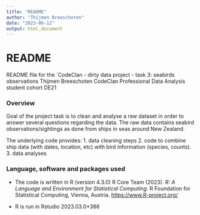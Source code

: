 ```yaml
---
title: "README"
author: "Thijmen Breeschoten"
date: "2023-06-12"
output: html_document
---
```


# README 

README file for the `CodeClan - dirty data project - task 3: seabirds observations
Thijmen Breeschoten 
CodeClan Professional Data Analysis student cohort DE21

### Overview
Goal of the project task is to clean and analyse a raw dataset in order to answer 
several questions regarding the data.
The raw data contains seabird observations/sightings as done from ships in seas 
around New Zealand.

The underlying code provides:
1. data cleaning steps
2. code to combine ship data (with dates, location, etc) with bird information
  (species, counts).
3. data analyses

### Language, software and packages used

* The code is written in R (version 4.3.0)
  R Core Team (2023). _R: A Language and Environment for Statistical Computing_. 
  R Foundation for Statistical Computing, Vienna, Austria.
   <https://www.R-project.org/>

* R is run in Rstudio 2023.03.0+386 

